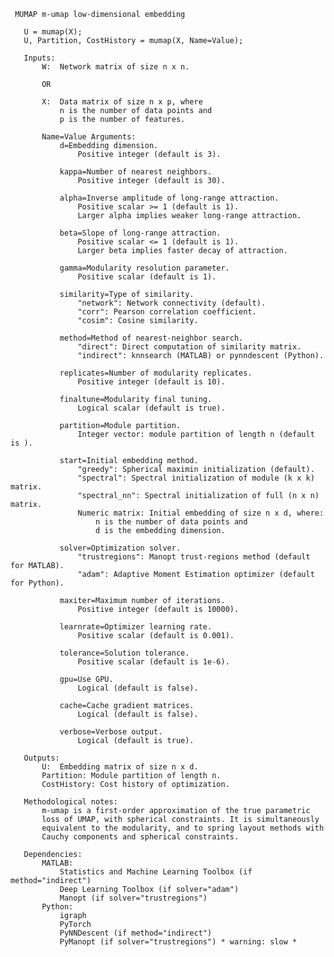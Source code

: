 ```
 MUMAP m-umap low-dimensional embedding

   U = mumap(X);
   U, Partition, CostHistory = mumap(X, Name=Value);

   Inputs:
       W:  Network matrix of size n x n.

       OR

       X:  Data matrix of size n x p, where
           n is the number of data points and
           p is the number of features.

       Name=Value Arguments:
           d=Embedding dimension.
               Positive integer (default is 3).

           kappa=Number of nearest neighbors.
               Positive integer (default is 30).

           alpha=Inverse amplitude of long-range attraction.
               Positive scalar >= 1 (default is 1).
               Larger alpha implies weaker long-range attraction.

           beta=Slope of long-range attraction.
               Positive scalar <= 1 (default is 1).
               Larger beta implies faster decay of attraction.

           gamma=Modularity resolution parameter.
               Positive scalar (default is 1).

           similarity=Type of similarity.
               "network": Network connectivity (default).
               "corr": Pearson correlation coefficient.
               "cosim": Cosine similarity.

           method=Method of nearest-neighbor search.
               "direct": Direct computation of similarity matrix.
               "indirect": knnsearch (MATLAB) or pynndescent (Python).

           replicates=Number of modularity replicates.
               Positive integer (default is 10).

           finaltune=Modularity final tuning.
               Logical scalar (default is true).

           partition=Module partition.
               Integer vector: module partition of length n (default is ).

           start=Initial embedding method.
               "greedy": Spherical maximin initialization (default).
               "spectral": Spectral initialization of module (k x k) matrix.
               "spectral_nn": Spectral initialization of full (n x n) matrix.
               Numeric matrix: Initial embedding of size n x d, where:
                   n is the number of data points and
                   d is the embedding dimension.

           solver=Optimization solver.
               "trustregions": Manopt trust-regions method (default for MATLAB).
               "adam": Adaptive Moment Estimation optimizer (default for Python).

           maxiter=Maximum number of iterations.
               Positive integer (default is 10000).

           learnrate=Optimizer learning rate.
               Positive scalar (default is 0.001).

           tolerance=Solution tolerance.
               Positive scalar (default is 1e-6).

           gpu=Use GPU.
               Logical (default is false).

           cache=Cache gradient matrices.
               Logical (default is false).

           verbose=Verbose output.
               Logical (default is true).

   Outputs:
       U:  Embedding matrix of size n x d.
       Partition: Module partition of length n.
       CostHistory: Cost history of optimization.

   Methodological notes:
       m-umap is a first-order approximation of the true parametric
       loss of UMAP, with spherical constraints. It is simultaneously
       equivalent to the modularity, and to spring layout methods with
       Cauchy components and spherical constraints.

   Dependencies:
       MATLAB: 
           Statistics and Machine Learning Toolbox (if method="indirect")
           Deep Learning Toolbox (if solver="adam")
           Manopt (if solver="trustregions")
       Python: 
           igraph
           PyTorch
           PyNNDescent (if method="indirect")
           PyManopt (if solver="trustregions") * warning: slow *

```